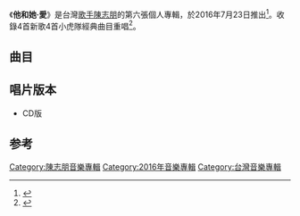 {{Album infobox | <!-- See Wikipedia:WikiProject_Albums -->
| Name        = 他和她·愛
| Type        = [[專輯|專輯]]
| Artist      = [[陳志朋|陳志朋]]
| Cover       = 
| Released    = 2016年7月23日
| Recorded    = 2016年
| Genre       = [[國語流行音樂|國語流行音樂]]
| Length      = 30:57
| Label       = [[誠利千代|誠利千代]]
| Last album  = [[心在想念|心在想念]]<br>（2012年）
| This album  = '''他和她·愛'''<br>（2016年）
| Next album  = [[千面|千面]]<br>（2017年）
}}

《'''他和她·愛'''》是台灣[[歌手|歌手]][[陳志朋|陳志朋]]的第六張個人專輯，於2016年7月23日推出<ref>{{Cite web|url=http://ent.huanqiu.com/article/2016-07/9221763.html|title=陈志朋新专辑《他和她·爱》首唱会 与观众零距离接触|accessdate=2016-07-25|author=|date=|publisher=环球网|archive-date=2019-05-14|archive-url=https://web.archive.org/web/20190514015756/http://ent.huanqiu.com/article/2016-07/9221763.html|dead-url=no}}</ref>。收錄4首新歌4首小虎隊經典曲目重唱<ref>{{Cite web|url=http://ent.qq.com/a/20160725/013830.htm|title=陈志朋新专辑首唱会 大声SAY《他和她·爱》_娱乐_腾讯网|accessdate=2018-02-09|work=ent.qq.com|language=zh-CN|archive-date=2019-05-15|archive-url=https://web.archive.org/web/20190515152551/https://ent.qq.com/a/20160725/013830.htm|dead-url=no}}</ref>。

==曲目==
{{tracklist
| headline     = 
| total_length = 30:57
| title_width  = 16%

| all_arranger = 
| all_producer =

| title1         = 他和她
| note1          = 
| music1         = [[朴星勇|朴星勇]]
| lyrics1        = [[馬智勇|馬智勇]]	
| arranger1      = 朴星勇
| producer1      = 朴星勇
| longnote1      = 第一主打歌
| length1        = 4:06

| title2         = 親愛
| music2         = 朴星勇
| lyrics2        = [[林喬|林喬]]
| arranger2      = 朴星勇
| producer2      = 朴星勇
| longnote2      = 
| length2        = 4:15

| title3         = 午夜傾心
| music3         = 朴星勇
| lyrics3        = 林喬
| arranger3      = 朴星勇
| producer3      = 朴星勇
| longnote3      =
| length3        = 2:40

| title4         = 晚安My Love
| music4         = 朴星勇
| lyrics4        = 馬智勇
| arranger4      = 朴星勇
| producer4      = 朴星勇
| longnote4      = 第四主打歌
| length4        = 3:13

| title5         = 青蘋果樂園
| music5         = [[Jimmy_Johnson|Jimmy Johnson]] 
| lyrics5        = [[丁曉雯|丁曉雯]]
| arranger5      = [[何國杰|何國杰]]
| producer5      = 金大洲
| longnote5      = 原唱為[[小虎隊_(台灣)|小虎隊]]
| length5        = 3:55

| title6         = 愛
| note6          = 2016 Version
| music6         = [[陳大力|陳大力]]
| lyrics6        = [[李子恆|李子恆]]<br>陳大力
| arranger6      = 金大洲
| producer6      = 金大洲
| longnote6      = 第三主打歌<br>原唱為小虎隊
| length6        = 4:06

| title7         = 紅蜻蜓
| music7         = [[長淵剛|長淵剛]]
| lyrics7        = 李子恆
| arranger7      = 金大洲
| producer7      = 金大洲
| longnote7      = 第二主打歌<br>原唱為小虎隊
| length7        = 5:10
 
| title8         = 驪歌
| music8         = [[陳秀男|陳秀男]]	
| lyrics8        = 李子恆
| arranger8      = [[施佳陽|施佳陽]]
| producer8      = 金大洲
| longnote8      = 原唱為小虎隊
| length8        = 3:33
}}

== 唱片版本 ==
*CD版

==参考==
{{reflist}}
{{陳志朋}}
{{小虎隊 (台灣)}}
[[Category:陳志朋音樂專輯|Category:陳志朋音樂專輯]]
[[Category:2016年音樂專輯|Category:2016年音樂專輯]]
[[Category:台灣音樂專輯|Category:台灣音樂專輯]]